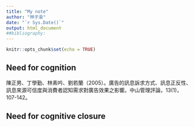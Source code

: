 ```yaml
---
title: "My note"
author: "林子渝"
date: "`r Sys.Date()`"
output: html_document
##bibliography:
---
```


```r
knitr::opts_chunk$set(echo = TRUE)
```

## Need for cognition
陳正男、丁學勤、林素吟、劉若蘭（2005）。廣告的訊息訴求方式、訊息正反性、訊息來源可信度與消費者認知需求對廣告效果之影響。中山管理評論，13(1)，107-142。


## Need for cognitive closure
